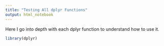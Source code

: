 ```yaml
---
title: "Testing All dplyr Functions"
output: html_notebook
---
```


Here I go into depth with each dplyr function to understand how to use it. 

```r
library(dplyr)

```

